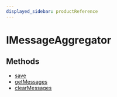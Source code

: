 ```yaml
---
displayed_sidebar: productReference
---
```



# IMessageAggregator

## Methods

- [save](../IMessageAggregator/methods/product.IMessageAggregator.save.mdx)
- [getMessages](../IMessageAggregator/methods/product.IMessageAggregator.getMessages.mdx)
- [clearMessages](../IMessageAggregator/methods/product.IMessageAggregator.clearMessages.mdx)

